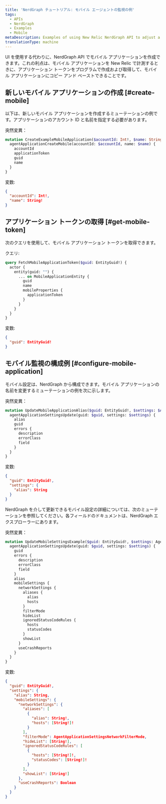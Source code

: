 ```yaml
---
title: 'NerdGraph チュートリアル: モバイル エージェントの監視の例'
tags:
  - APIs
  - NerdGraph
  - Examples
  - Mobile
metaDescription: Examples of using New Relic NerdGraph API to adjust a mobile agent
translationType: machine
---
```


UI を使用する代わりに、NerdGraph API でモバイル アプリケーションを作成できます。これの利点は、モバイル アプリケーションを New Relic で計測するときに、アプリケーション トークンをプログラムで作成および取得して、モバイル アプリケーションにコピー アンド ペーストできることです。

## 新しいモバイル アプリケーションの作成 [#create-mobile]

以下は、新しいモバイル アプリケーションを作成するミューテーションの例です。アプリケーションのアカウント ID と名前を指定する必要があります。

突然変異：

```graphql
mutation CreateExampleMobileApplication($accountId: Int!, $name: String!) {
  agentApplicationCreateMobile(accountId: $accountId, name: $name) {
    accountId
    applicationToken
    guid
    name
  }
}

```

変数:

```JSON
{
  "accountId": Int!,
  "name": String!
}

```

## アプリケーション トークンの取得 [#get-mobile-token]

次のクエリを使用して、モバイル アプリケーション トークンを取得できます。

クエリ:

```graphql
query FetchMobileApplicationToken($guid: EntityGuid!) {
  actor {
    entity(guid: "") {
      ... on MobileApplicationEntity {
        guid
        name
        mobileProperties {
          applicationToken
        }
      }
    }
  }
}
```

変数:

```JSON
{
  "guid": EntityGuid!
}
```

## モバイル監視の構成例 [#configure-mobile-application]

モバイル設定は、NerdGraph から構成できます。モバイル アプリケーションの名前を変更するミューテーションの例を次に示します。

突然変異：

```graphql
mutation UpdateMobileApplicationAlias($guid: EntityGuid!, $settings: $AgentApplicationSettingsUpdateInput) {
  agentApplicationSettingsUpdate(guid: $guid, settings: $settings) {
    alias
    guid
    errors {
      description
      errorClass
      field
    }
  }
}
```

変数:

```JSON
{
  "guid": EntityGuid!,
  "settings": {
    "alias": String
  }
}
```

NerdGraph を介して更新できるモバイル設定の詳細については、次のミューテーションを参照してください。各フィールドのドキュメントは、NerdGraph エクスプローラーにあります。

突然変異：

```graphql
mutation UpdateMobileSettingsExample($guid: EntityGuid!, $settings: AgentApplicationSettingsUpdateInput!) {
  agentApplicationSettingsUpdate(guid: $guid, settings: $settings) {
    guid
    errors {
      description
      errorClass
      field
    }
    alias
    mobileSettings {
      networkSettings {
        aliases {
          alias
          hosts
        }
        filterMode
        hideList
        ignoredStatusCodeRules {
          hosts
          statusCodes
        }
        showList
      }
      useCrashReports
    }
  }
}
```

変数:

```JSON
{
  "guid": EntityGuid!,
  "settings": {
    "alias": String,
    "mobileSettings": {
      "networkSettings": {
        "aliases": [
          {
            "alias": String!,
            "hosts": [String!]!
          }
        ],
        "filterMode": AgentApplicationSettingsNetworkFilterMode,
        "hideList": [String!],
        "ignoredStatusCodeRules": [
          {
            "hosts": [String!]!,
            "statusCodes": [String!]!
          }
        ],
        "showList": [String!]
      },
      "useCrashReports": Boolean
    }
  }
}
```